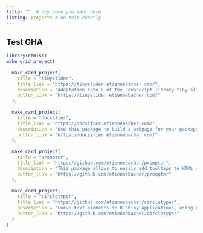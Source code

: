 ```yaml
---
title: ""  # any name you want here
listing: projects # do this exactly
---
```


## Test GHA

```r
library(ebmisc)
make_grid_project(
  
  make_card_project(
    title = "tinyslider",
    title_link = "https://tinyslider.etiennebacher.com/",
    description = "Adaptation into R of the Javascript library tiny-slider.js. This package creates carousels in interactive environments, such as R Shiny.",
    button_link = "https://tinyslider.etiennebacher.com/"
  ),
  
  make_card_project(
    title = "docsifier",
    title_link = "https://docsifier.etiennebacher.com/",
    description = "Use this package to build a webpage for your package/project documentation. It is the adaptation of docsify.js.",
    button_link = "https://docsifier.etiennebacher.com/"
  ),
  
  make_card_project(
    title = "prompter",
    title_link = "https://github.com/etiennebacher/prompter",
    description = "This package allows to easily add tooltips to HTML elements in R Shiny applications. It uses hint.css under the hood.",
    button_link = "https://github.com/etiennebacher/prompter"
  ),
  
  make_card_project(
    title = "circletyper",
    title_link = "https://github.com/etiennebacher/circletyper",
    description = "Curve text elements in R Shiny applications, using Circletype.js.",
    button_link = "https://github.com/etiennebacher/circletyper"
  )
)
```